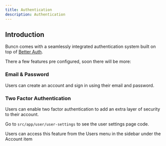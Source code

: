 ```yaml
---
title: Authentication
description: Authentication
---
```



## Introduction

Buncn comes with a seamlessly integrated authentication system built on top of [Better Auth](https://betterauth.dev).

There a few features pre configured, soon there will be more:

### Email & Password

Users can create an account and sign in using their email and password.

### Two Factor Authentication

Users can enable two factor authentication to add an extra layer of security to their account.

Go to `src/app/user/user-settings` to see the user settings page code.  

<p className="flex items-center gap-2">Users can access this feature from the Users menu in the sidebar under the <UserCircle2 /> Account item</p>


